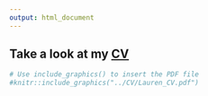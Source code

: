 ```yaml
---
output: html_document
---
```


## Take a look at my [CV](http://Laurensilvatti.github.io/media/Lauren_CV.pdf)

```r
# Use include_graphics() to insert the PDF file
#knitr::include_graphics("../CV/Lauren_CV.pdf")
```





